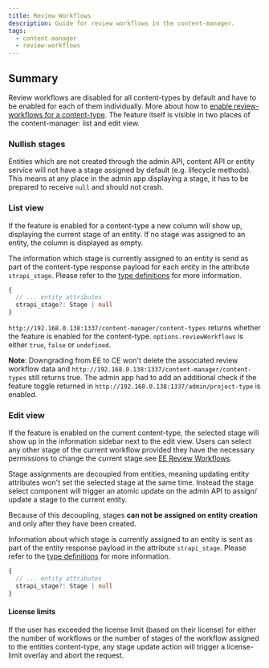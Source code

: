 ```yaml
---
title: Review Workflows
description: Guide for review workflows in the content-manager.
tags:
  - content-manager
  - review-workflows
---
```


## Summary

Review workflows are disabled for all content-types by default and have to be enabled for each of them individually. More about how to
[enable review-workflows for a content-type](/docs/settings/review-workflows#edit--create-view). The feature itself is visible in two places
of the content-manager: list and edit view.

### Nullish stages

Entities which are not created through the admin API, content API or entity service will not have a stage assigned by default (e.g. lifecycle methods). This
means at any place in the admin app displaying a stage, it has to be prepared to receive `null` and should not crash.

### List view

If the feature is enabled for a content-type a new column will show up, displaying the current stage of an entity. If no stage was assigned to an entity,
the column is displayed as empty.

The information which stage is currently assigned to an entity is send as part of the content-type response payload for each entity in the attribute `strapi_stage`.
Please refer to the [type definitions](/settings/review-workflows) for more information.

```ts
{
  // ... entity attributes
  strapi_stage?: Stage | null
}
```

`http://192.168.0.138:1337/content-manager/content-types` returns whether the feature is enabled for the content-type. `options.reviewWorkflows` is either `true`, `false` or `undefined`.

**Note**: Downgrading from EE to CE won't delete the associated review workflow data and `http://192.168.0.138:1337/content-manager/content-types` still returns true. The admin app had to
add an additional check if the feature toggle returned in `http://192.168.0.138:1337/admin/project-type` is enabled.

### Edit view

If the feature is enabled on the current content-type, the selected stage will show up in the information sidebar next to the edit view. Users
can select any other stage of the current workflow provided they have the necessary permissions to change the current stage see [EE Review Workflows](../admin/01-ee/01-review-workflows.md).

Stage assignments are decoupled from entities, meaning updating entity attributes won't set the selected stage at the same time. Instead the stage select
component will trigger an atomic update on the admin API to assign/ update a stage to the current entity.

Because of this decoupling, stages **can not be assigned on entity creation** and only after they have been created.

Information about which stage is currently assigned to an entity is sent as part of the entity response payload in the attribute `strapi_stage`.
Please refer to the [type definitions](/settings/review-workflows) for more information.

```ts
{
  // ... entity attributes
  strapi_stage?: Stage | null
}
```

#### License limits

If the user has exceeded the license limit (based on their license) for either the number of workflows or the number of stages of the workflow assigned
to the entities content-type, any stage update action will trigger a license-limit overlay and abort the request.
